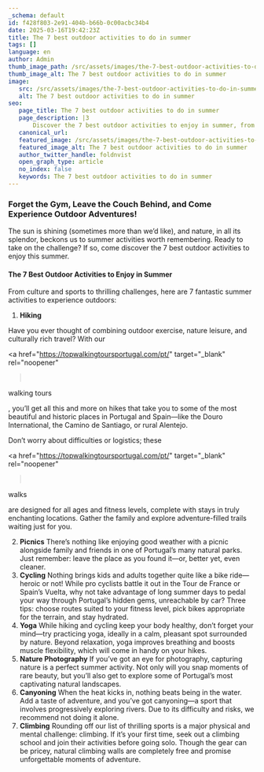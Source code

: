 ```yaml
---
_schema: default
id: f428f803-2e91-404b-b66b-0c00acbc34b4
date: 2025-03-16T19:42:23Z
title: The 7 best outdoor activities to do in summer
tags: []
language: en
author: Admin
thumb_image_path: /src/assets/images/the-7-best-outdoor-activities-to-do-in-summer.jpg
thumb_image_alt: The 7 best outdoor activities to do in summer
image:
   src: /src/assets/images/the-7-best-outdoor-activities-to-do-in-summer.jpg
   alt: The 7 best outdoor activities to do in summer
seo:
   page_title: The 7 best outdoor activities to do in summer
   page_description: |3
       Discover the 7 best outdoor activities to enjoy in summer, from hiking and picnics to extreme sports.
   canonical_url:
   featured_image: /src/assets/images/the-7-best-outdoor-activities-to-do-in-summer.jpg
   featured_image_alt: The 7 best outdoor activities to do in summer
   author_twitter_handle: foldnvist
   open_graph_type: article
   no_index: false
   keywords: The 7 best outdoor activities to do in summer
---
```

### Forget the Gym, Leave the Couch Behind, and Come Experience Outdoor Adventures!

The sun is shining (sometimes more than we’d like), and nature, in all its
splendor, beckons us to summer activities worth remembering. Ready to take on
the challenge? If so, come discover the 7 best outdoor activities to enjoy this
summer.

#### The 7 Best Outdoor Activities to Enjoy in Summer

From culture and sports to thrilling challenges, here are 7 fantastic summer
activities to experience outdoors:

1. **Hiking**

Have you ever thought of combining outdoor exercise, nature leisure, and
culturally rich travel? With our

&lt;a
href="https://topwalkingtoursportugal.com/pt/"
target="\_blank"
rel="noopener"

> &nbsp;

walking tours

, you’ll get all this and more on hikes that take you to some of the most
beautiful and historic places in Portugal and Spain—like the Douro
International, the Camino de Santiago, or rural Alentejo.

Don’t worry about difficulties or logistics; these

&lt;a
href="https://topwalkingtoursportugal.com/pt/"
target="\_blank"
rel="noopener"

> &nbsp;

walks

are designed for all ages and fitness levels, complete with stays in truly
enchanting locations. Gather the family and explore adventure-filled trails
waiting just for you.

2. **Picnics**
   There’s nothing like enjoying good weather with a picnic
   alongside family and friends in one of Portugal’s many natural parks. Just
   remember: leave the place as you found it—or, better yet, even cleaner.
3. **Cycling**
   Nothing brings kids and adults together quite like a bike
   ride—heroic or not! While pro cyclists battle it out in the Tour de France or
   Spain’s Vuelta, why not take advantage of long summer days to pedal your way
   through Portugal’s hidden gems, unreachable by car?
   Three tips: choose
   routes suited to your fitness level, pick bikes appropriate for the terrain,
   and stay hydrated.
4. **Yoga**
   While hiking and cycling keep your body healthy, don’t forget
   your mind—try practicing yoga, ideally in a calm, pleasant spot surrounded by
   nature. Beyond relaxation, yoga improves breathing and boosts muscle
   flexibility, which will come in handy on your hikes.
5. **Nature Photography**
   If you’ve got an eye for photography, capturing
   nature is a perfect summer activity. Not only will you snap moments of rare
   beauty, but you’ll also get to explore some of Portugal’s most captivating
   natural landscapes.
6. **Canyoning**
   When the heat kicks in, nothing beats being in the water.
   Add a taste of adventure, and you’ve got canyoning—a sport that involves
   progressively exploring rivers. Due to its difficulty and risks, we recommend
   not doing it alone.
7. **Climbing**
   Rounding off our list of thrilling sports is a major
   physical and mental challenge: climbing. If it’s your first time, seek out a
   climbing school and join their activities before going solo. Though the gear
   can be pricey, natural climbing walls are completely free and promise
   unforgettable moments of adventure.
